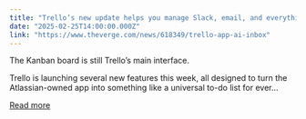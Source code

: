 ```yaml
---
title: "Trello’s new update helps you manage Slack, email, and everything else"
date: "2025-02-25T14:00:00.000Z"
link: "https://www.theverge.com/news/618349/trello-app-ai-inbox"
---
```


The Kanban board is still Trello’s main interface.

Trello is launching several new features this week, all designed to turn the Atlassian-owned app into something like a universal to-do list for ever...

[Read more](https://www.theverge.com/news/618349/trello-app-ai-inbox)
